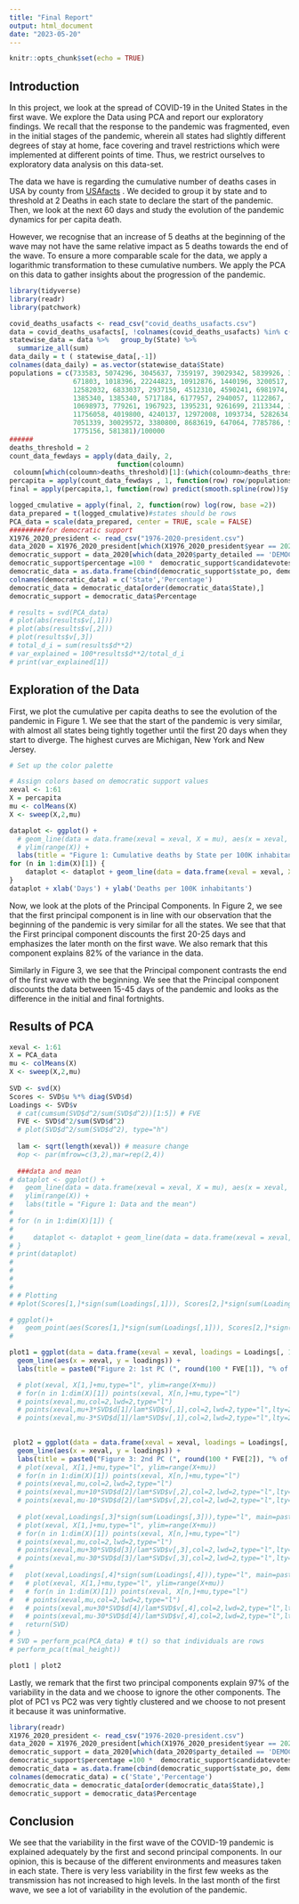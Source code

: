 ```yaml
---
title: "Final Report"
output: html_document
date: "2023-05-20"
---
```


```r
knitr::opts_chunk$set(echo = TRUE)
```

## Introduction

In this project, we look at the spread of COVID-19 in the United States in the first wave. We explore the Data using PCA and report our exploratory findings. We recall that the response to the pandemic was fragmented, even in the initial stages of the pandemic, wherein all states had slightly different degrees of stay at home, face covering and travel restrictions which were implemented at different points of time. Thus, we restrict ourselves to exploratory data analysis on this data-set.

The data we have is regarding the cumulative number of deaths cases in USA by county from [USAfacts](https://static.usafacts.org/public/data/covid-19/covid_deaths_usafacts.csv)
. We decided to group it by state and  to threshold at 2 Deaths in each state to declare the start of the pandemic. Then, we look at the next 60 days and study the evolution of the pandemic dynamics for per capita death. 

However, we recognise that an increase of 5 deaths at the beginning of the wave may not have the same relative impact as 5 deaths towards the end of the wave. To ensure a more comparable scale for the data, we apply a logarithmic transformation to these cumulative numbers. We apply the PCA on this data to gather insights about the progression of the pandemic.

```r
library(tidyverse)
library(readr)
library(patchwork)

covid_deaths_usafacts <- read_csv("covid_deaths_usafacts.csv")
data = covid_deaths_usafacts[, !colnames(covid_deaths_usafacts) %in% c("countyFIPS", "County Name", "StateFIPS")]
statewise_data = data %>%   group_by(State) %>% 
  summarize_all(sum)
data_daily = t ( statewise_data[,-1])
colnames(data_daily) = as.vector(statewise_data$State)
populations = c(733583, 5074296, 3045637, 7359197, 39029342, 5839926, 3626205,
                671803, 1018396, 22244823, 10912876, 1440196, 3200517, 1939033,
                12582032, 6833037, 2937150, 4512310, 4590241, 6981974, 6164660, 
                1385340, 1385340, 5717184, 6177957, 2940057, 1122867, 
                10698973, 779261, 1967923, 1395231, 9261699, 2113344, 3177772 ,19677151, 
                11756058, 4019800, 4240137, 12972008, 1093734, 5282634, 909824, 
                7051339, 30029572, 3380800, 8683619, 647064, 7785786, 5892539,
                1775156, 581381)/100000
######
deaths_threshold = 2
count_data_fewdays = apply(data_daily, 2,
                           function(coloumn)
 coloumn[which(coloumn>deaths_threshold)[1]:(which(coloumn>deaths_threshold)[1] + 60)] )
percapita = apply(count_data_fewdays , 1, function(row) row/populations)
final = apply(percapita,1, function(row) predict(smooth.spline(row))$y )

logged_cmulative = apply(final, 2, function(row) log(row, base =2))
data_prepared = t(logged_cmulative)#states should be rows
PCA_data = scale(data_prepared, center = TRUE, scale = FALSE)
#########for democratic support 
X1976_2020_president <- read_csv("1976-2020-president.csv")
data_2020 = X1976_2020_president[which(X1976_2020_president$year == 2020),]
democratic_support = data_2020[which(data_2020$party_detailed == 'DEMOCRAT'),]
democratic_support$percentage =100 *  democratic_support$candidatevotes/democratic_support$totalvotes
democratic_data = as.data.frame(cbind(democratic_support$state_po, democratic_support$percentage))
colnames(democratic_data) = c('State','Percentage')
democratic_data = democratic_data[order(democratic_data$State),]
democratic_support = democratic_data$Percentage

# results = svd(PCA_data)
# plot(abs(results$v[,1]))
# plot(abs(results$v[,2]))
# plot(results$v[,3])
# total_d_i = sum(results$d**2)
# var_explained = 100*results$d**2/total_d_i
# print(var_explained[1])
```

## Exploration of the Data

First, we plot the cumulative per capita deaths to see the evolution of the pandemic in Figure 1. We see that the start of the pandemic is very similar, with almost all states being tightly together until the first 20 days when they start to diverge. The highest curves are Michigan, New York and New Jersey.

```r
  
# Set up the color palette

# Assign colors based on democratic support values
xeval <- 1:61
X = percapita
mu <- colMeans(X)
X <- sweep(X,2,mu)

dataplot <- ggplot() +
  # geom_line(data = data.frame(xeval = xeval, X = mu), aes(x = xeval, y = X ), color = 'black') +
  # ylim(range(X)) +
  labs(title = "Figure 1: Cumulative deaths by State per 100K inhabitants") + scale_color_gradient(low = "blue", high = "red") 
for (n in 1:dim(X)[1]) {
    dataplot <- dataplot + geom_line(data = data.frame(xeval = xeval, X = X[n,] + mu), aes(x = xeval, y = X + mu), color = democratic_support[n], alpha = 1)
}
dataplot + xlab('Days') + ylab('Deaths per 100K inhabitants')
```

Now, we look at the plots of the Principal Components. In Figure 2, we see that the first principal component is in line with our observation that the beginning of the pandemic is very similar for all the states. We see that that the First principal component discounts the first 20-25 days and emphasizes the later month on the first wave. We also remark that this component explains 82% of the variance in the data.

Similarly in Figure 3, we see that the Principal component contrasts the end of the first wave with the beginning. We see that the Principal component discounts the data between 15-45 days of the pandemic and looks as the difference in the initial and final fortnights. 

## Results of PCA

```r
xeval <- 1:61
X = PCA_data
mu <- colMeans(X)
X <- sweep(X,2,mu)
  
SVD <- svd(X)
Scores <- SVD$u %*% diag(SVD$d)
Loadings <- SVD$v
  # cat(cumsum(SVD$d^2/sum(SVD$d^2))[1:5]) # FVE
  FVE <- SVD$d^2/sum(SVD$d^2)
  # plot(SVD$d^2/sum(SVD$d^2), type="h")
  
  lam <- sqrt(length(xeval)) # measure change
  #op <- par(mfrow=c(3,2),mar=rep(2,4))
  
  ###data and mean
# dataplot <- ggplot() +
#   geom_line(data = data.frame(xeval = xeval, X = mu), aes(x = xeval, y = X ), color = 'black') +
#   ylim(range(X)) +
#   labs(title = "Figure 1: Data and the mean")
# 
# for (n in 1:dim(X)[1]) {
# 
#     dataplot <- dataplot + geom_line(data = data.frame(xeval = xeval, X = X[n,] + mu), aes(x = xeval, y = X + mu), color = 'blue', alpha = 0.3)
# }
# print(dataplot)
# 
# 
# 
# 
# # Plotting
# #plot(Scores[1,]*sign(sum(Loadings[,1])), Scores[2,]*sign(sum(Loadings[,2])), main="Figure 2: 1st vs 2nd PC scores", xlim = c(-1,1), col = colors)

# ggplot()+
#   geom_point(aes(Scores[1,]*sign(sum(Loadings[,1])), Scores[2,]*sign(sum(Loadings[,2])), colour = as.numeric(democratic_support)) ) + scale_color_gradient(low = "blue", high = "red")
#   

plot1 = ggplot(data = data.frame(xeval = xeval, loadings = Loadings[, 1] * sign(sum(Loadings[, 1])))) +
  geom_line(aes(x = xeval, y = loadings)) +
  labs(title = paste0("Figure 2: 1st PC (", round(100 * FVE[1]), "% of FVE)"))+ xlab('Days')

  # plot(xeval, X[1,]+mu,type="l", ylim=range(X+mu))
  # for(n in 1:dim(X)[1]) points(xeval, X[n,]+mu,type="l")
  # points(xeval,mu,col=2,lwd=2,type="l")
  # points(xeval,mu+3*SVD$d[1]/lam*SVD$v[,1],col=2,lwd=2,type="l",lty=2)
  # points(xeval,mu-3*SVD$d[1]/lam*SVD$v[,1],col=2,lwd=2,type="l",lty=2)
  

 plot2 = ggplot(data = data.frame(xeval = xeval, loadings = Loadings[, 2] * sign(sum(Loadings[, 2])))) +
  geom_line(aes(x = xeval, y = loadings)) +
  labs(title = paste0("Figure 3: 2nd PC (", round(100 * FVE[2]), "% of FVE)"))+xlab('Days')
  # plot(xeval, X[1,]+mu,type="l", ylim=range(X+mu))
  # for(n in 1:dim(X)[1]) points(xeval, X[n,]+mu,type="l")
  # points(xeval,mu,col=2,lwd=2,type="l")
  # points(xeval,mu+10*SVD$d[2]/lam*SVD$v[,2],col=2,lwd=2,type="l",lty=2)
  # points(xeval,mu-10*SVD$d[2]/lam*SVD$v[,2],col=2,lwd=2,type="l",lty=2)
  
  # plot(xeval,Loadings[,3]*sign(sum(Loadings[,3])),type="l", main=paste0("3rd PC (",round(100*FVE[3])," % of var)"))
  # plot(xeval, X[1,]+mu,type="l", ylim=range(X+mu))
  # for(n in 1:dim(X)[1]) points(xeval, X[n,]+mu,type="l")
  # points(xeval,mu,col=2,lwd=2,type="l")
  # points(xeval,mu+30*SVD$d[3]/lam*SVD$v[,3],col=2,lwd=2,type="l",lty=2)
  # points(xeval,mu-30*SVD$d[3]/lam*SVD$v[,3],col=2,lwd=2,type="l",lty=2)
#   
#   plot(xeval,Loadings[,4]*sign(sum(Loadings[,4])),type="l", main=paste0("4th PC (",round(100*FVE[4])," % of var)"))
#   # plot(xeval, X[1,]+mu,type="l", ylim=range(X+mu))
#   # for(n in 1:dim(X)[1]) points(xeval, X[n,]+mu,type="l")
#   # points(xeval,mu,col=2,lwd=2,type="l")
#   # points(xeval,mu+30*SVD$d[4]/lam*SVD$v[,4],col=2,lwd=2,type="l",lty=2)
#   # points(xeval,mu-30*SVD$d[4]/lam*SVD$v[,4],col=2,lwd=2,type="l",lty=2)
#   return(SVD)
# }
# SVD = perform_pca(PCA_data) # t() so that individuals are rows
# perform_pca(t(mal_height))

plot1 | plot2
```

Lastly, we remark that the first two principal components explain 97% of the variability in the data and we choose to ignore the other components. The plot of PC1 vs PC2 was very tightly clustered and we choose to not present it because it was uninformative.

```r
library(readr)
X1976_2020_president <- read_csv("1976-2020-president.csv")
data_2020 = X1976_2020_president[which(X1976_2020_president$year == 2020),]
democratic_support = data_2020[which(data_2020$party_detailed == 'DEMOCRAT'),]
democratic_support$percentage =100 *  democratic_support$candidatevotes/democratic_support$totalvotes
democratic_data = as.data.frame(cbind(democratic_support$state_po, democratic_support$percentage))
colnames(democratic_data) = c('State','Percentage')
democratic_data = democratic_data[order(democratic_data$State),]
democratic_support = democratic_data$Percentage
```

## Conclusion

We see that the variability in the first wave of the COVID-19 pandemic is explained adequately by the first and second principal components. In our opinion, this is because of the different environments and measures taken in each state. There is very less variability in the first few weeks as the transmission has not increased to high levels. In the last month of the first wave, we see a lot of variability in the evolution of the pandemic.
